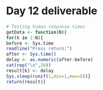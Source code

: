 Day 12 deliverable
========================================================
```r
# Testing human response times
getData <- function(N){
for(k in 1:N){
before <- Sys.time
readline("Press return:")
after <- Sys.time()
delay <- as.numeric(after-before)
cat(rep("\n",20))
result[k] <- delay
Sys.sleep(runif(1,min=1,max=5))}
return(result)}
```


